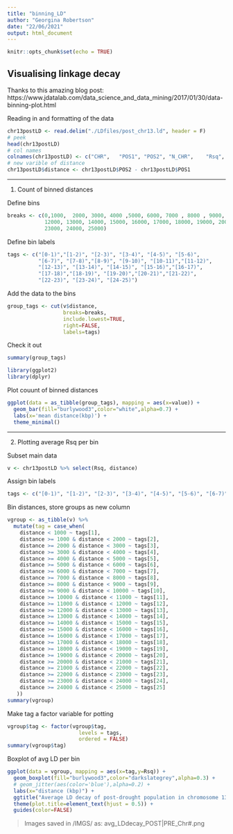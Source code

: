 ```yaml
---
title: "binning_LD"
author: "Georgina Robertson"
date: "22/06/2021"
output: html_document
---
```


```r
knitr::opts_chunk$set(echo = TRUE)
```

## Visualising linkage decay

Thanks to this amazing blog post: https://www.jdatalab.com/data_science_and_data_mining/2017/01/30/data-binning-plot.html

Reading in and formatting of the data
```r
chr13postLD <- read.delim("./LDfiles/post_chr13.ld", header = F)
# peek
head(chr13postLD)
# col names
colnames(chr13postLD) <- c("CHR",	"POS1", "POS2",	"N_CHR",	"Rsq",	"D",	"Dprime")
# new varible of distance
chr13postLD$distance <- chr13postLD$POS2 - chr13postLD$POS1
```
__________________________________________________________________________________________

1) Count of binned distances

Define bins
```r
breaks <- c(0,1000,  2000, 3000, 4000 ,5000, 6000, 7000 , 8000 , 9000, 10000, 11000,
            12000, 13000, 14000, 15000, 16000, 17000, 18000, 19000, 20000, 21000, 22000,
            23000, 24000, 25000)
```

Define bin labels
```r
tags <- c("[0-1)","[1-2)", "[2-3)", "[3-4)", "[4-5)", "[5-6)",
          "[6-7)", "[7-8)","[8-9)", "[9-10)", "[10-11)","[11-12)",
          "[12-13)", "[13-14)", "[14-15)", "[15-16)","[16-17)", 
          "[17-18)","[18-19)", "[19-20)","[20-21)","[21-22)",
          "[22-23)", "[23-24)", "[24-25)")
```

Add the data to the bins
```r
group_tags <- cut(v$distance, 
                  breaks=breaks, 
                  include.lowest=TRUE, 
                  right=FALSE, 
                  labels=tags)
```

Check it out
```r
summary(group_tags)
```

```r
library(ggplot2)
library(dplyr)
```
Plot couunt of binned distances
```r
ggplot(data = as_tibble(group_tags), mapping = aes(x=value)) + 
  geom_bar(fill="burlywood3",color="white",alpha=0.7) + 
  labs(x='mean distance(kbp)') +
  theme_minimal()
```
______________________________________________________________________________

2) Plotting average Rsq per bin

Subset main data
```r
v <- chr13postLD %>% select(Rsq, distance)
```

Assign bin labels
```r
tags <- c("[0-1)", "[1-2)", "[2-3)", "[3-4)", "[4-5)", "[5-6)", "[6-7)", "[7-8)", "[8-9)", "[9-10)", "[10-11)", "[11-12)", "[12-13)", "[13-14)", "[14-15)", "[15-16)", "[16-17)", "[17-18)", "[18-19)", "[19-20)", "[20-21)", "[21-22)", "[22-23)", "[23-24)", "[24-25)")
```

Bin distances, store groups as new column
```r
vgroup <- as_tibble(v) %>% 
  mutate(tag = case_when(
    distance < 1000 ~ tags[1],
    distance >= 1000 & distance < 2000 ~ tags[2],
    distance >= 2000 & distance < 3000 ~ tags[3],
    distance >= 3000 & distance < 4000 ~ tags[4],
    distance >= 4000 & distance < 5000 ~ tags[5],
    distance >= 5000 & distance < 6000 ~ tags[6],
    distance >= 6000 & distance < 7000 ~ tags[7],
    distance >= 7000 & distance < 8000 ~ tags[8],
    distance >= 8000 & distance < 9000 ~ tags[9],
    distance >= 9000 & distance < 10000 ~ tags[10],
    distance >= 10000 & distance < 11000 ~ tags[11],
    distance >= 11000 & distance < 12000 ~ tags[12],
    distance >= 12000 & distance < 13000 ~ tags[13],
    distance >= 13000 & distance < 14000 ~ tags[14],
    distance >= 14000 & distance < 15000 ~ tags[15],
    distance >= 15000 & distance < 16000 ~ tags[16],
    distance >= 16000 & distance < 17000 ~ tags[17],
    distance >= 17000 & distance < 18000 ~ tags[18],
    distance >= 18000 & distance < 19000 ~ tags[19],
    distance >= 19000 & distance < 20000 ~ tags[20],
    distance >= 20000 & distance < 21000 ~ tags[21],
    distance >= 21000 & distance < 22000 ~ tags[22],
    distance >= 22000 & distance < 23000 ~ tags[23],
    distance >= 23000 & distance < 24000 ~ tags[24],
    distance >= 24000 & distance < 25000 ~ tags[25]
   ))
summary(vgroup)
```
Make tag a factor variable for potting
```r
vgroup$tag <- factor(vgroup$tag,
                       levels = tags,
                       ordered = FALSE)
summary(vgroup$tag)
```
Boxplot of avg LD per bin
```r
ggplot(data = vgroup, mapping = aes(x=tag,y=Rsq)) + 
  geom_boxplot(fill="burlywood3",color="darkslategrey",alpha=0.3) + 
  # geom_jitter(aes(color='blue'),alpha=0.2) +
  labs(x="distance (kbp)") +
  ggtitle("Average LD decay of post-drought population in chromosome 13") +
  theme(plot.title=element_text(hjust = 0.5)) +
  guides(color=FALSE)

```


> Images saved in /IMGS/ as:
avg_LDdecay_POST|PRE_Chr#.png






